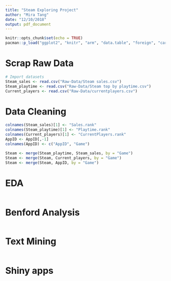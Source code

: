 ```yaml
---
title: "Steam Exploring Project"
author: "Mira Tang"
date: "12/10/2018"
output: pdf_document
---
```


```r
knitr::opts_chunk$set(echo = TRUE)
pacman::p_load("ggplot2", "knitr", "arm", "data.table", "foreign", "car", "faraway", "nnet", "reshape2", "VGAM", "jsonlite", "mongolite", "lubridate", "tidyverse", "stringr", "rvest", "RCurl", "XML", "htm2txt", "dplyr", "tidytext", "tidyr", "scales", "wordcloud", "rstanarm", "glmmADMB", "kableExtra", "utils", "leaflet", "sp", "magrittr", "maps", "htmltools", "rgdal", "maptools", "readr", "rgeos", "rmapshaper", "ggmap", "ggrepel", "RCurl", "Cairo", "readxl", "stringr", "esquisse", "expss","kableExtra", update = FALSE)
```

# Scrap Raw Data
\dontrun{
# Scrap the data of current players from Steam Charts
## Specifying the url
url <- "https://store.steampowered.com/stats/"
## Reading the HTML
webpage <- read_html(url)
currentplayers_1 <- html_nodes(webpage, "td:nth-child(1) .currentServers")
currentplayers_1 <- html_text(currentplayers_1)
currentplayers_1 <- gsub(",","",currentplayers_1)
currentplayers_1 <- as.data.frame(as.numeric(currentplayers_1))

currentplayers_2 <- html_nodes(webpage, "td+ td .currentServers")
currentplayers_2 <- html_text(currentplayers_2)
currentplayers_2 <- gsub(",","",currentplayers_2)
currentplayers_2 <- as.data.frame(as.numeric(currentplayers_2))

currentplayers_3 <- html_nodes(webpage, ".gameLink")
currentplayers_3 <- html_text(currentplayers_3)
currentplayers_3 <- as.data.frame(currentplayers_3)

currentplayers <- cbind(currentplayers_3, currentplayers_1, currentplayers_2)
rm(currentplayers_1, currentplayers_2, currentplayers_3)
## Change the names of variables
colnames(currentplayers) <- c("Game", "Current.Players", "Peak.Today")
## Save data
## Attention: This data may change through day. In order to keep the reproducibility of this project, saving the data as csv file.
# write.csv(currentplayers, file = "Raw-Data/currentplayers.csv")
rm(url, wrbpage, currentplayers)

# Scrap the appid from SteamDB
left <- "https://steamdb.info/apps/page"
page <- 1:1400
url <- str_c(left, page, "/")

get_appid <- function(html) {
  # given a html of the season, return sub urls of per event
  appid <- html %>%
    html_nodes(".applogo+ td a") %>%
    html_text()
  return(appid)
}

get_name <- function(html) {
  # given a html of the season, return sub urls of per event
  name <- html %>%
    html_nodes(".muted , .b") %>%
    html_text()
  return(name)
}

AppID <- data.frame()
Sys.time()
for (i in 1:length(url)) {
  html <- read_html(url[i])
  appid[(1 + 80*(i-1)):(80 + 80*(i-1))] <- get_appid(html)
  name[(1 + 80*(i-1)):(80 + 80*(i-1))] <- get_name(html)
}
Sys.time()
AppID <- as.data.frame(cbind(appid, name))
## Attention: This data may change through seconds. In order to keep the reproducibility of this project, saving the data as csv file.
# write.csv(AppID, file = "Raw-Data/AppID.csv")
}

```r
# Import datasets
Steam_sales <- read.csv("Raw-Data/Steam sales.csv")
Steam_playtime <- read.csv("Raw-Data/Steam top by playtime.csv")
Current_players <- read.csv("Raw-Data/currentplayers.csv")
```

# Data Cleaning
```r
colnames(Steam_sales)[1] <- "Sales.rank"
colnames(Steam_playtime)[1] <- "Playtime.rank"
colnames(Current_players)[1] <- "CurrentPlayers.rank"
AppID <- AppID[,-1]
colnames(AppID) <- c("AppID", "Game")

Steam <- merge(Steam_playtime, Steam_sales, by = "Game")
Steam <- merge(Steam, Current_players, by = "Game")
Steam <- merge(Steam, AppID, by = "Game")
```

# EDA
```r

```

# Benford Analysis
```r

```

# Text Mining
```r

```

# Shiny apps
```r

```

